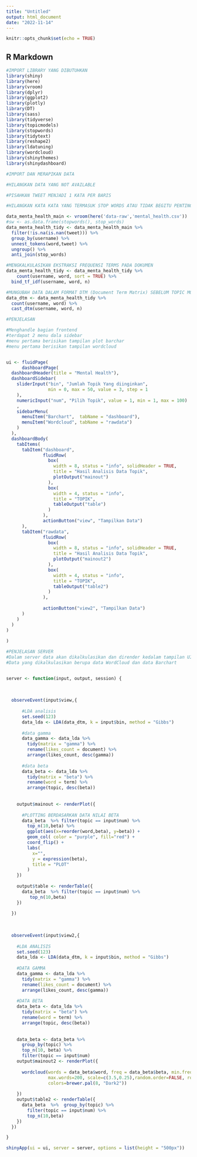 ---
title: "Untitled"
output: html_document
date: "2022-11-14"
---

```{r setup, include=FALSE}
knitr::opts_chunk$set(echo = TRUE)
```

## R Markdown

```{r global}
#IMPORT LIBRARY YANG DIBUTUHKAN
library(shiny)
library(here)
library(vroom)
library(dplyr)
library(ggplot2)
library(plotly)
library(DT)
library(sass)
library(tidyverse)
library(topicmodels)
library(stopwords)
library(tidytext)
library(reshape2)
library(ldatuning)
library(wordcloud)
library(shinythemes)
library(shinydashboard)

```


```{r}

#IMPORT DAN MERAPIKAN DATA

#HILANGKAN DATA YANG NOT AVAILABLE

#PISAHKAN TWEET MENJADI 1 KATA PER BARIS

#HILANGKAN KATA KATA YANG TERMASUK STOP WORDS ATAU TIDAK BEGITU PENTING

data_menta_health_main <- vroom(here('data-raw','mental_health.csv'))
#sw <- as.data.frame(stopwords(), stop_words)
data_menta_health_tidy <- data_menta_health_main %>%
  filter(!is.na(is.nan(tweet))) %>%
  group_by(username) %>%
  unnest_tokens(word,tweet) %>%
  ungroup() %>%
  anti_join(stop_words)

#MENGKALKULASIKAN EKSTRAKSI FREQUENSI TERMS PADA DOKUMEN
data_menta_health_tidy <- data_menta_health_tidy %>% 
    count(username, word, sort = TRUE) %>% 
  bind_tf_idf(username, word, n)

#MUNGUBAH DATA DALAM FORMAT DTM (Document Term Matrix) SEBELUM TOPIC MODELLING
data_dtm <- data_menta_health_tidy %>% 
  count(username, word) %>% 
  cast_dtm(username, word, n)

```


```{r ui}
#PENJELASAN

#Menghandle bagian frontend
#terdapat 2 menu dala sidebar
#menu pertama berisikan tampilan plot barchar
#menu pertama berisikan tampilan wordcloud 


ui <- fluidPage(
      dashboardPage(
  dashboardHeader(title = "Mental Health"),
  dashboardSidebar(
    sliderInput("bin", "Jumlah Topik Yang diinginkan",
                min = 0, max = 50, value = 3, step = 1
    ),
    numericInput("num", "Pilih Topik", value = 1, min = 1, max = 100)
    ,
    sidebarMenu(
      menuItem("Barchart",  tabName = "dashboard"),
      menuItem("Wordcloud", tabName = "rawdata")
    )
  ),
  dashboardBody(
    tabItems(
      tabItem("dashboard",
              fluidRow(
                box(
                  width = 8, status = "info", solidHeader = TRUE,
                  title = "Hasil Analisis Data Topik",
                  plotOutput("mainout")
                ),
                box(
                  width = 4, status = "info",
                  title = "TOPIK",
                  tableOutput("table")
                )
              ),
              actionButton("view", "Tampilkan Data")
      ),
      tabItem("rawdata",
              fluidRow(
                box(
                  width = 8, status = "info", solidHeader = TRUE,
                  title = "Hasil Analisis Data Topik", 
                  plotOutput("mainout2")
                ),
                box(
                  width = 4, status = "info",
                  title = "TOPIK",
                  tableOutput("table2")
                )
              ),
              
              actionButton("view2", "Tampilkan Data")
      )
    )
  )
)
  
)


```

```{r server}

#PENJELASAN SERVER
#Dalam server data akan dikalkulasikan dan dirender kedalam tampilan UI
#Data yang dikalkulasikan berupa data WordCloud dan data Barchart


server <- function(input, output, session) {
  
 
   
  observeEvent(input$view,{
      
      #LDA analisis
      set.seed(123)
      data_lda <- LDA(data_dtm, k = input$bin, method = "Gibbs")
      
      #data gamma
      data_gamma <- data_lda %>% 
        tidy(matrix = "gamma") %>% 
        rename(likes_count = document) %>% 
        arrange(likes_count, desc(gamma))
      
      #data beta
      data_beta <- data_lda %>% 
        tidy(matrix = "beta") %>% 
        rename(word = term) %>% 
        arrange(topic, desc(beta))
      
      
    output$mainout <- renderPlot({
      
      #PLOTTING BERDASARKAN DATA NILAI BETA
      data_beta  %>% filter(topic == input$num) %>% 
        top_n(10,beta) %>% 
        ggplot(aes(x=reorder(word,beta), y=beta)) +
        geom_col( color = "purple", fill="red") +
        coord_flip() +
        labs(
          x="",
          y = expression(beta),
          title = "PLOT"
        )
    })
    
    output$table <- renderTable({
      data_beta  %>% filter(topic == input$num) %>% 
         top_n(10,beta)
    })
    
  })
  
  
  
  observeEvent(input$view2,{
    
    #LDA ANALISIS
    set.seed(123)
    data_lda <- LDA(data_dtm, k = input$bin, method = "Gibbs")
    
    #DATA GAMMA
    data_gamma <- data_lda %>% 
      tidy(matrix = "gamma") %>% 
      rename(likes_count = document) %>% 
      arrange(likes_count, desc(gamma))
    
    #DATA BETA
    data_beta <- data_lda %>% 
      tidy(matrix = "beta") %>% 
      rename(word = term) %>% 
      arrange(topic, desc(beta))
    
    
    data_beta <- data_beta %>% 
      group_by(topic) %>% 
      top_n(10, beta) %>%
      filter(topic == input$num)
    output$mainout2 <- renderPlot({
      
      wordcloud(words = data_beta$word, freq = data_beta$beta, min.freq = 1,          
                max.words=200, scale=c(3.5,0.25),random.order=FALSE, rot.per=0.35,            
                colors=brewer.pal(8, "Dark2"))
   
    })
    output$table2 <- renderTable({
      data_beta  %>%  group_by(topic) %>%  
        filter(topic == input$num) %>% 
        top_n(10,beta) 
    })
  })

}


```

```{r run-app}
shinyApp(ui = ui, server = server, options = list(height = "500px"))


```

